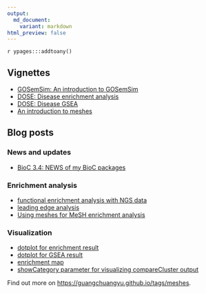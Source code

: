 ```yaml
---
output:
  md_document:
    variant: markdown
html_preview: false
---
```


`r ypages:::addtoany()`

<link rel="stylesheet" href="https://guangchuangyu.github.io/css/font-awesome.min.css">

## <i class="fa fa-book"></i> Vignettes

+ [GOSemSim: An introduction to GOSemSim](https://bioconductor.org/packages/devel/bioc/vignettes/GOSemSim/inst/doc/GOSemSim.html)
+ [DOSE: Disease enrichment analysis](https://bioconductor.org/packages/devel/bioc/vignettes/DOSE/inst/doc/enrichmentAnalysis.html)
+ [DOSE: Disease GSEA](https://bioconductor.org/packages/devel/bioc/vignettes/DOSE/inst/doc/GSEA.html)
+ [An introduction to meshes](https://bioconductor.org/packages/devel/bioc/vignettes/meshes/inst/doc/meshes.html)


## <i class="fa fa-wordpress"></i> Blog posts

### <i class="fa fa-angle-double-right"></i> News and updates

+ [BioC 3.4: NEWS of my BioC packages](https://guangchuangyu.github.io/2016/10/bioc-34-news-of-my-bioc-packages)

### <i class="fa fa-angle-double-right"></i> Enrichment analysis

+ [functional enrichment analysis with NGS data](https://guangchuangyu.github.io/2015/08/functional-enrichment-analysis-with-ngs-data)
+ [leading edge analysis](https://guangchuangyu.github.io/2016/07/leading-edge-analysis/)
+ [Using meshes for MeSH enrichment analysis](http://guangchuangyu.github.io/2016/08/using-meshes-for-mesh-enrichment-analysis/)

### <i class="fa fa-angle-double-right"></i> Visualization

+ [dotplot for enrichment result](https://guangchuangyu.github.io/2015/06/dotplot-for-enrichment-result)
+ [dotplot for GSEA result](http://guangchuangyu.github.io/2016/12/dotplot-for-gsea-result/)
+ [enrichment map](https://guangchuangyu.github.io/2014/08/enrichment-map)
+ [showCategory parameter for visualizing compareCluster output](https://guangchuangyu.github.io/2016/11/showcategory-parameter-for-visualizing-comparecluster-output/)


<i class="fa fa-hand-o-right"></i> Find out more on <https://guangchuangyu.github.io/tags/meshes>.



